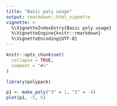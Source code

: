 ```yaml
---
title: "Basic poly usage"
output: rmarkdown::html_vignette
vignette: >
  %\VignetteIndexEntry{Basic poly usage}
  %\VignetteEngine{knitr::rmarkdown}
  %\VignetteEncoding{UTF-8}
---
```


```r
knitr::opts_chunk$set(
  collapse = TRUE,
  comment = "#>"
)
```

```r
library(polypack)
```

```r
p1 <- make_poly("3" = 1, "2" = -4)
plot(p1, -5, 5)
```
